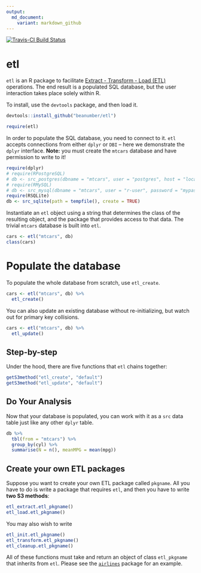 ```yaml
---
output:
  md_document:
    variant: markdown_github
---
```


[![Travis-CI Build Status](https://travis-ci.org/beanumber/etl.svg?branch=master)](https://travis-ci.org/beanumber/etl)

# etl
`etl` is an R package to facilitate [Extract - Transform - Load (ETL)](https://en.wikipedia.org/wiki/Extract,_transform,_load) operations. The end result is a populated SQL database, but the user interaction takes place solely within R.

To install, use the `devtools` package, and then load it. 

```r
devtools::install_github("beanumber/etl")
```

```r
require(etl)
```

In order to populate the SQL database, you need to connect to it. `etl` accepts connections from either `dplyr` or `DBI` -- here we demonstrate the `dplyr` interface. **Note:** you must create the `mtcars` database and have permission to write to it!

```r
require(dplyr)
# require(RPostgreSQL)
# db <- src_postgres(dbname = "mtcars", user = "postgres", host = "localhost")
# require(RMySQL)
# db <- src_mysql(dbname = "mtcars", user = "r-user", password = "mypass", host = "localhost")
require(RSQLite)
db <- src_sqlite(path = tempfile(), create = TRUE)
```

Instantiate an `etl` object using a string that determines the class of the resulting object, and the package that provides access to that data. The trivial `mtcars` database is built into `etl`. 

```r
cars <- etl("mtcars", db)
class(cars)
```

# Populate the database

To populate the whole database from scratch, use `etl_create`. 

```r
cars <- etl("mtcars", db) %>%
  etl_create()
```

You can also update an existing database without re-initializing, but watch out for primary key collisions.

```r
cars <- etl("mtcars", db) %>%
  etl_update()
```

## Step-by-step

Under the hood, there are five functions that `etl` chains together:

```r
getS3method("etl_create", "default")
getS3method("etl_update", "default")
```

## Do Your Analysis

Now that your database is populated, you can work with it as a `src` data table just like any other `dplyr` table. 
```r
db %>%
  tbl(from = "mtcars") %>%
  group_by(cyl) %>%
  summarise(N = n(), meanMPG = mean(mpg))
```

## Create your own ETL packages

Suppose you want to create your own ETL package called `pkgname`. All you have to do is write a package that requires `etl`, and then you have to write **two S3 methods**:

```r
etl_extract.etl_pkgname()
etl_load.etl_pkgname()
```

You may also wish to write

```r
etl_init.etl_pkgname()
etl_transform.etl_pkgname()
etl_cleanup.etl_pkgname()
```

All of these functions must take and return an object of class `etl_pkgname` that inherits from `etl`. Please see the [`airlines`](https://github.com/beanumber/airlines) package for an example. 
